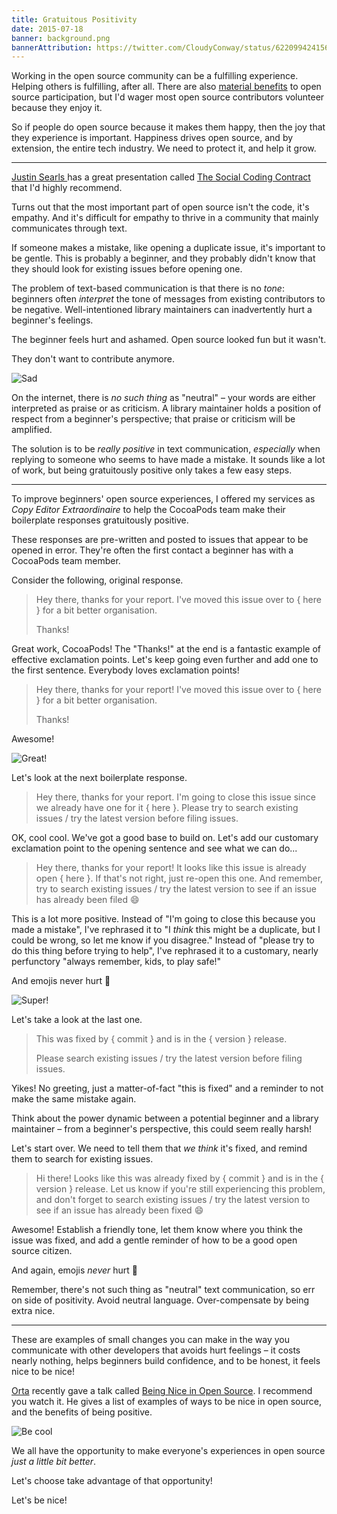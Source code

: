 ```yaml
---
title: Gratuitous Positivity
date: 2015-07-18
banner: background.png
bannerAttribution: https://twitter.com/CloudyConway/status/622099424156778497
---
```



Working in the open source community can be a fulfilling experience. Helping others is fulfilling, after all. There are also [material benefits](/blog/sharing-is-selfish/) to open source participation, but I'd wager most open source contributors volunteer because they enjoy it. 

So if people do open source because it makes them happy, then the joy that they experience is important. Happiness drives open source, and by extension, the entire tech industry. We need to protect it, and help it grow. 


----------------

[Justin Searls ](http://twitter.com/searls) has a great presentation called [The Social Coding Contract](https://www.youtube.com/watch?v=e_-qV8waPVM) that I'd highly recommend.

<YouTube videoID='e_-qV8waPVM' />

Turns out that the most important part of open source isn't the code, it's empathy. And it's difficult for empathy to thrive in a community that mainly communicates through text. 

If someone makes a mistake, like opening a duplicate issue, it's important to be gentle. This is probably a beginner, and they probably didn't know that they should look for existing issues before opening one.

The problem of text-based communication is that there is no _tone_: beginners often _interpret_ the tone of messages from existing contributors to be negative. Well-intentioned library maintainers can inadvertently hurt a beginner's feelings.

The beginner feels hurt and ashamed. Open source looked fun but it wasn't. 

They don't want to contribute anymore. 

![Sad](sad.gif)

On the internet, there is _no such thing_ as "neutral" – your words are either interpreted as praise or as criticism. A library maintainer holds a position of respect from a beginner's perspective; that praise or criticism will be amplified. 

The solution is to be _really positive_ in text communication, _especially_ when replying to someone who seems to have made a mistake. It sounds like a lot of work, but being gratuitously positive only takes a few easy steps.

----------------

To improve beginners' open source experiences, I offered my services as _Copy Editor Extraordinaire_ to help the CocoaPods team make their boilerplate responses gratuitously positive. 

These responses are pre-written and posted to issues that appear to be opened in error. They're often the first contact a beginner has with a CocoaPods team member. 

Consider the following, original response.

> Hey there, thanks for your report. I've moved this issue over to { here } for a bit better organisation.
>
> Thanks!

Great work, CocoaPods! The "Thanks!" at the end is a fantastic example of effective exclamation points. Let's keep going even further and add one to the first sentence. Everybody loves exclamation points!

> Hey there, thanks for your report! I've moved this issue over to { here } for a bit better organisation.
>
> Thanks!

Awesome! 

![Great!](eyes.gif)

Let's look at the next boilerplate response.

> Hey there, thanks for your report. I'm going to close this issue since we already have one for it { here }. Please try to search existing issues / try the latest version before filing issues.

OK, cool cool. We've got a good base to build on. Let's add our customary exclamation point to the opening sentence and see what we can do...

> Hey there, thanks for your report! It looks like this issue is already open { here }. If that's not right, just re-open this one. And remember, try to search existing issues / try the latest version to see if an issue has already been filed <span style="font-style: normal;">😄</span>

This is a lot more positive. Instead of "I'm going to close this because you made a mistake", I've rephrased it to "I _think_ this might be a duplicate, but I could be wrong, so let me know if you disagree." Instead of "please try to do this thing before trying to help", I've rephrased it to a customary, nearly perfunctory "always remember, kids, to play safe!"

And emojis never hurt 🎉

![Super!](awe.gif)

Let's take a look at the last one. 

> This was fixed by { commit } and is in the { version } release.
> 
> Please search existing issues / try the latest version before filing issues.

Yikes! No greeting, just a matter-of-fact "this is fixed" and a reminder to not make the same mistake again. 

Think about the power dynamic between a potential beginner and a library maintainer – from a beginner's perspective, this could seem really harsh!

Let's start over. We need to tell them that _we think_ it's fixed, and remind them to search for existing issues. 

> Hi there! Looks like this was already fixed by { commit } and is in the { version } release. Let us know if you're still experiencing this problem, and don't forget to search existing issues / try the latest version to see if an issue has already been fixed <span style="font-style: normal;">😄</span>

Awesome! Establish a friendly tone, let them know where you think the issue was fixed, and add a gentle reminder of how to be a good open source citizen. 

And again, emojis _never_ hurt 🎁

Remember, there's not such thing as "neutral" text communication, so err on side of positivity. Avoid neutral language. Over-compensate by being extra nice. 

----------------

These are examples of small changes you can make in the way you communicate with other developers that avoids hurt feelings – it costs nearly nothing, helps beginners build confidence, and to be honest, it feels nice to be nice!

[Orta](http://twitter.com/orta) recently gave a talk called [Being Nice in Open Source](https://realm.io/news/altconf-orta-therox-being-nice-in-open-source/). I recommend you watch it. He gives a list of examples of ways to be nice in open source, and the benefits of being positive.

![Be cool](lion.gif)

We all have the opportunity to make everyone's experiences in open source _just a little bit better_. 

Let's choose take advantage of that opportunity!

Let's be nice!

  
